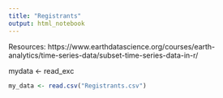 ```yaml
---
title: "Registrants"
output: html_notebook
---
```

Resources:
https://www.earthdatascience.org/courses/earth-analytics/time-series-data/subset-time-series-data-in-r/

mydata <- read_exc


```r
my_data <- read.csv("Registrants.csv")
```










